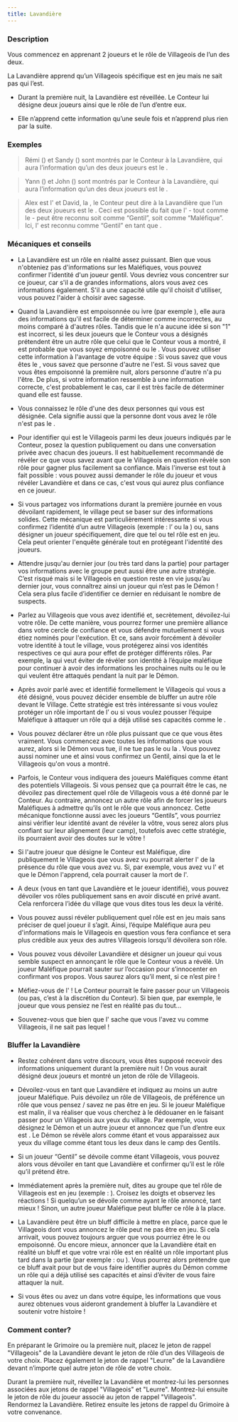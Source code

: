 ```yaml
---
title: Lavandière
---
```



<Role LAVANDIERE header />

### Description

Vous commencez en apprenant 2 joueurs et le rôle de Villageois de l’un des deux.

La Lavandière apprend qu’un Villageois spécifique est en jeu mais ne sait pas qui l’est.

 -	Durant la première nuit, la Lavandière est réveillée. Le Conteur lui désigne deux joueurs ainsi que le rôle de l’un d’entre eux.

 -	Elle n’apprend cette information qu’une seule fois et n’apprend plus rien par la suite.

### Exemples

> Rémi (<Role CUISTOT />) et Sandy (<Role PUCELLE />) sont montrés par le Conteur à la Lavandière, qui aura l’information qu’un des deux joueurs est le <Role CUISTOT />.

> Yann (<Role IMP />) et John (<Role SOLDAT />) sont montrés par le Conteur à la Lavandière, qui aura l’information qu’un des deux joueurs est le <Role SOLDAT />.

> Alex est l'<Role ESPION /> et David, la <Role CROQUEUSE_D_HOMMES />, le Conteur peut dire à la Lavandière que l’un des deux joueurs est le <Role GARDIEN />. Ceci est possible du fait que l'<Role ESPION /> - tout comme le <Role RECLUS /> - peut être reconnu soit comme “Gentil”, soit comme “Maléfique”. Ici, l'<Role ESPION /> est reconnu comme “Gentil” en tant que <Role GARDIEN />.

### Mécaniques et conseils

- La Lavandière est un rôle en réalité assez puissant. Bien que vous n'obteniez pas d'informations sur les Maléfiques, vous pouvez confirmer l'identité d'un joueur gentil. Vous devriez vous concentrer sur ce joueur, car s'il a de grandes informations, alors vous avez ces informations également. S'il a une capacité utile qu'il choisit d'utiliser, vous pouvez l'aider à choisir avec sagesse.

- Quand la Lavandière est empoisonnée ou ivre (par exemple <Role SOULARD />), elle aura des informations qu'il est facile de déterminer comme incorrectes, au moins comparé à d'autres rôles. Tandis que le <Role CUISTOT /> n'a aucune idée si son "1" est incorrect, si les deux joueurs que le Conteur vous a désignés prétendent être un autre rôle que celui que le Conteur vous a montré, il est probable que vous soyez empoisonné ou le <Role SOULARD />. Vous pouvez utiliser cette information à l'avantage de votre équipe : Si vous savez que vous êtes le <Role SOULARD />, vous savez que personne d'autre ne l'est. Si vous savez que vous êtes empoisonné la première nuit, alors personne d'autre n'a pu l'être. De plus, si votre information ressemble à une information correcte, c'est probablement le cas, car il est très facile de déterminer quand elle est fausse.

- Vous connaissez le rôle d'une des deux personnes qui vous est désignée. Cela signifie aussi que la personne dont vous avez le rôle n'est pas le <Role SOULARD />.

- Pour identifier qui est le Villageois parmi les deux joueurs indiqués par le Conteur, posez la question publiquement ou dans une conversation privée avec chacun des joueurs. Il est habituellement recommandé de révéler ce que vous savez avant que le Villageois en question révèle son rôle pour gagner plus facilement sa confiance. Mais l'inverse est tout à fait possible : vous pouvez aussi demander le rôle du joueur et vous révéler Lavandière et dans ce cas, c'est vous qui aurez plus confiance en ce joueur. 

- Si vous partagez vos informations durant la première journée en vous dévoilant rapidement, le village peut se baser sur des informations solides. Cette mécanique est particulièrement intéressante si vous confirmez l’identité d’un autre Villageois (exemple : l’<Role EMPATHIQUE /> ou la <Role VOYANTE />) ou, sans désigner un joueur spécifiquement, dire que tel ou tel rôle est en jeu. Cela peut orienter l'enquête générale tout en protégeant l'identité des joueurs.

- Attendre jusqu'au dernier jour (ou très tard dans la partie) pour partager vos informations avec le groupe peut aussi être une autre stratégie. C’est risqué mais si le Villageois en question reste en vie jusqu’au dernier jour, vous connaîtrez ainsi un joueur qui n’est pas le Démon ! Cela sera plus facile d’identifier ce dernier en réduisant le nombre de suspects.

- Parlez au Villageois que vous avez identifié et, secrètement, dévoilez-lui votre rôle. De cette manière, vous pourrez former une première alliance dans votre cercle de confiance et vous défendre mutuellement si vous étiez nominés pour l'exécution. Et ce, sans avoir forcément à dévoiler votre identité à tout le village, vous protégerez ainsi vos identités respectives ce qui aura pour effet de protéger différents rôles. Par exemple, la <Role VOYANTE /> qui veut éviter de révéler son identité à l’équipe maléfique pour continuer à avoir des informations les prochaines nuits ou le <Role GARDIEN /> ou le <Role SOLDAT /> qui veulent être attaqués pendant la nuit par le Démon.

- Après avoir parlé avec et identifié formellement le Villageois qui vous a été désigné, vous pouvez décider ensemble de bluffer un autre rôle devant le Village. Cette stratégie est très intéressante si vous voulez protéger un rôle important de l’<Role EMPOISONNEUR /> ou si vous voulez pousser l’équipe Maléfique à attaquer un rôle qui a déjà utilisé ses capacités comme le <Role CUISTOT />.

- Vous pouvez déclarer être un rôle plus puissant que ce que vous êtes vraiment. Vous commencez avec toutes les informations que vous aurez, alors si le Démon vous tue, il ne tue pas le <Role MERCENAIRE /> ou la <Role VOYANTE />. Vous pouvez aussi nominer une <Role PUCELLE /> et ainsi vous confirmez un Gentil, ainsi que la <Role PUCELLE /> et le Villageois qu'on vous a montré.

- Parfois, le Conteur vous indiquera des joueurs Maléfiques comme étant des potentiels Villageois. Si vous pensez que ça pourrait être le cas, ne dévoilez pas directement quel rôle de Villageois vous a été donné par le Conteur. Au contraire, annoncez un autre rôle afin de forcer les joueurs Maléfiques à admettre qu’ils ont le rôle que vous annoncez. Cette mécanique fonctionne aussi avec les joueurs “Gentils”, vous pourriez ainsi vérifier leur identité avant de révéler la vôtre, vous serez alors plus confiant sur leur alignement (leur camp), toutefois avec cette stratégie, ils pourraient avoir des doutes sur le vôtre !

- Si l'autre joueur que désigne le Conteur est Maléfique, dire publiquement le Villageois que vous avez vu pourrait alerter l'<Role IMP /> de la présence du rôle que vous avez vu. Si, par exemple, vous avez vu l'<Role EMPATHIQUE /> et que le Démon l'apprend, cela pourrait causer la mort de l'<Role EMPATHIQUE />.

- A deux (vous en tant que Lavandière et le joueur identifié), vous pouvez dévoiler vos rôles publiquement sans en avoir discuté en privé avant. Cela renforcera l’idée du village que vous dites tous les deux la vérité.

- Vous pouvez aussi révéler publiquement quel rôle est en jeu mais sans préciser de quel joueur il s’agit. Ainsi, l’équipe Maléfique aura peu d'informations mais le Villageois en question vous fera confiance et sera plus crédible aux yeux des autres Villageois lorsqu’il dévoilera son rôle.

- Vous pouvez vous dévoiler Lavandière et désigner un joueur qui vous semble suspect en annonçant le rôle que le Conteur vous a révélé. Un joueur Maléfique pourrait sauter sur l’occasion pour s’innocenter en confirmant vos propos. Vous saurez alors qu’il ment, si ce n’est pire !

- Méfiez-vous de l'<Role ESPION /> ! Le Conteur pourrait le faire passer pour un Villageois (ou pas, c’est à la discrétion du Conteur). Si bien que, par exemple, le joueur que vous pensiez <Role ENQUETEUR /> ne l’est en réalité pas du tout...

- Souvenez-vous que bien que l'<Role ESPION /> sache que vous l'avez vu comme Villageois, il ne sait pas lequel !

### Bluffer la Lavandière

- Restez cohérent dans votre discours, vous êtes supposé recevoir des informations uniquement durant la première nuit ! On vous aurait désigné deux joueurs et montré un jeton de rôle de Villageois.

- Dévoilez-vous en tant que Lavandière et indiquez au moins un autre joueur Maléfique. Puis dévoilez un rôle de Villageois, de préférence un rôle que vous pensez / savez ne pas être en jeu. Si le joueur Maléfique est malin, il va réaliser que vous cherchez à le dédouaner en le faisant passer pour un Villageois aux yeux du village. Par exemple, vous désignez le Démon et un autre joueur et annoncez que l’un d’entre eux est <Role MOINE />. Le Démon se révèle alors comme étant <Role MOINE /> et vous apparaissez aux yeux du village comme étant tous les deux dans le camp des Gentils. 

- Si un joueur “Gentil” se dévoile comme étant Villageois, vous pouvez alors vous dévoiler en tant que Lavandière et confirmer qu’il est le rôle qu’il prétend être.

- Immédiatement après la première nuit, dites au groupe que tel rôle de Villageois est en jeu (exemple : <Role CUISTOT />). Croisez les doigts et observez les réactions ! Si quelqu’un se dévoile comme ayant le rôle annoncé, tant mieux ! Sinon, un autre joueur Maléfique peut bluffer ce rôle à la place.

- La Lavandière peut être un bluff difficile à mettre en place, parce que le Villageois dont vous annoncez le rôle peut ne pas être en jeu. Si cela arrivait, vous pouvez toujours arguer que vous pourriez être le <Role SOULARD /> ou empoisonné. Ou encore mieux, annoncer que la Lavandière était en réalité un bluff et que votre vrai rôle est en réalité un rôle important plus tard dans la partie (par exemple : <Role MERCENAIRE /> ou <Role CROQUE_MORT />). Vous pourrez alors prétendre que ce bluff avait pour but de vous faire identifier auprès du Démon comme un rôle qui a déjà utilisé ses capacités et ainsi d’éviter de vous faire attaquer la nuit.

- Si vous êtes <Role ESPION /> ou avez un <Role ESPION /> dans votre équipe, les informations que vous aurez obtenues vous aideront grandement à bluffer la Lavandière et soutenir votre histoire !

### Comment conter?

En préparant le Grimoire ou la première nuit, placez le jeton de rappel "Villageois" de la Lavandière devant le jeton de rôle d’un des Villageois de votre choix. Placez également le jeton de rappel "Leurre" de la Lavandière devant n’importe quel autre jeton de rôle de votre choix.

Durant la première nuit, réveillez la Lavandière et montrez-lui les personnes associées aux jetons de rappel "Villageois" et "Leurre". Montrez-lui ensuite le jeton de rôle du joueur associé au jeton de rappel "Villageois". Rendormez la Lavandière. Retirez ensuite les jetons de rappel du Grimoire à votre convenance.
